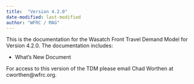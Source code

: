 ```yaml
---
title:  "Version 4.2.0"
date-modified: last-modified
author: "WFRC / MAG"
---
```


This is the documentation for the Wasatch Front Travel Demand Model for Version 4.2.0. The documentation includes:

 - What's New Document

For access to this version of the TDM please email Chad Worthen at cworthen@wfrc.org.
